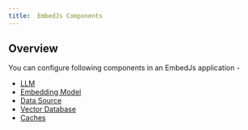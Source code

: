 ---
title:  EmbedJs Components
---

## Overview

You can configure following components in an EmbedJs application -

* [LLM](/components/llms)
* [Embedding Model](/components/embeddings)
* [Data Source](/components/data-sources)
* [Vector Database](/components/vector-databases)
* [Caches](/components/caches)
